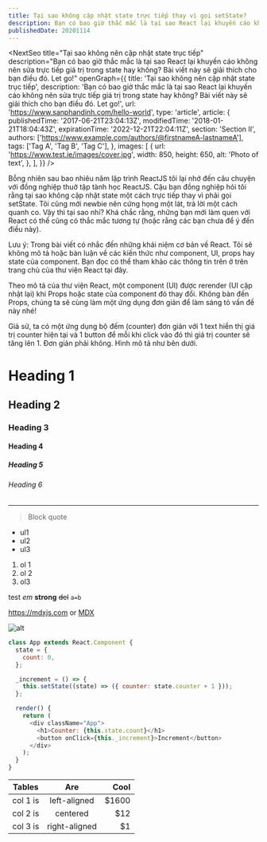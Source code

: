 ```yaml
---
title: Tại sao không cập nhật state trực tiếp thay vì gọi setState?
description: Bạn có bao giờ thắc mắc là tại sao React lại khuyến cáo không nên sửa trực tiếp giá trị trong state hay không? Bài viết này sẽ giải thích cho bạn điều đó. Let go!
publishedDate: 20201114
---
```


<NextSeo
  title="Tại sao không nên cập nhật state trục tiếp"
  description="Bạn có bao giờ thắc mắc là tại sao React lại khuyến cáo không nên sửa trực tiếp giá trị trong state hay không? Bài viết này sẽ giải thích cho bạn điều đó. Let go!"
  openGraph={{
    title: 'Tại sao không nên cập nhật state trục tiếp',
    description:
      'Bạn có bao giờ thắc mắc là tại sao React lại khuyến cáo không nên sửa trực tiếp giá trị trong state hay không? Bài viết này sẽ giải thích cho bạn điều đó. Let go!',
    url: 'https://www.sanphandinh.com/hello-world',
    type: 'article',
    article: {
      publishedTime: '2017-06-21T23:04:13Z',
      modifiedTime: '2018-01-21T18:04:43Z',
      expirationTime: '2022-12-21T22:04:11Z',
      section: 'Section II',
      authors: ['https://www.example.com/authors/@firstnameA-lastnameA'],
      tags: ['Tag A', 'Tag B', 'Tag C'],
    },
    images: [
      {
        url: 'https://www.test.ie/images/cover.jpg',
        width: 850,
        height: 650,
        alt: 'Photo of text',
      },
    ],
  }}
/>

Bỗng nhiên sau bao nhiêu năm lập trình ReactJS tôi lại nhớ đến câu chuyện với đồng nghiệp thuở tập tành học ReactJS. Cậu bạn đồng nghiệp hỏi tôi rằng tại sao không cập nhật state một cách trực tiếp thay vì phải gọi setState. Tôi cũng mới newbie nên cứng họng một lát, trả lời một cách quanh co. Vậy thì tại sao nhỉ? Khá chắc rằng, những bạn mới làm quen với React có thể cũng có thắc mắc tương tự (hoặc rằng các bạn chưa để ý đến điều này).

Lưu ý: Trong bài viết có nhắc đến những khái niệm cơ bản về React. Tôi sẽ không mô tả hoặc bàn luận về các kiến thức như component, UI, props hay state của component. Bạn đọc có thể tham khảo các thông tin trên ở trên trang chủ của thư viện React tại đây.

Theo mô tả của thư viện React, một component (UI) được rerender (UI cập nhật lại) khi Props hoặc state của component đó thay đổi. Không bàn đến Props, chúng ta sẽ cùng làm một ứng dụng đơn giản để làm sáng tỏ vấn đề này nhé!

Giả sử, ta có một ứng dụng bộ đếm (counter) đơn giản với 1 text hiển thị giá trị counter hiện tại và 1 button để mỗi khi click vào đó thì giá trị counter sẽ tăng lên 1. Đơn giản phải không. Hình mô tả như bên dưới.

# Heading 1

## Heading 2

### Heading 3

#### Heading 4

##### Heading 5

###### Heading 6

---

> Block quote

- ul1
- ul2
- ul3

1. ol 1
2. ol 2
3. ol3

test _em_ **strong** ~~del~~ `a=b`

<https://mdxjs.com> or [MDX](https://mdxjs.com)

![alt](https://mdx-logo.now.sh)

```js live=true
class App extends React.Component {
  state = {
    count: 0,
  };

  _increment = () => {
    this.setState((state) => ({ counter: state.counter + 1 }));
  };

  render() {
    return (
      <div className="App">
        <h1>Counter: {this.state.count}</h1>
        <button onClick={this._increment}>Increment</button>
      </div>
    );
  }
}
```

<CodeSandBox
  src="https://codesandbox.io/embed/stoic-tesla-ucwzo?fontsize=14&hidenavigation=1&theme=dark"
  title="stoic-tesla-ucwzo"
/>

| Tables   |      Are      |   Cool |
| -------- | :-----------: | -----: |
| col 1 is | left-aligned  | \$1600 |
| col 2 is |   centered    |   \$12 |
| col 3 is | right-aligned |    \$1 |
